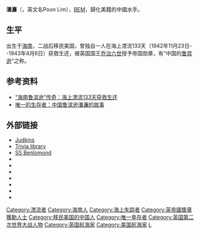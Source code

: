 {{Infobox person
| name =潘濂在木筏上（美國海軍委託重建） 
| image =Poom i jego tratwa.jpg 
| image_size = 
| caption = 
| birth_name = 
| birth_date = {{Birth date|1918|3|8}} 
| birth_place ={{ROC-1912}}[[海南島|海南島]] 
| death_date = {{Death date and age|1991|1|4|1918|3|8}} 
| death_place ={{USA}}[[紐約|紐約]] [[布魯克林|布魯克林]] 
| death_cause = 
|resting_place = 
|resting_place_coordinates = 
| residence = 
| nationality = 
| other_names = 
| known_for = 
| education = 
|employer = 
| occupation = 
| title = 
| salary = 
| networth = 
| height = 
| weight = 
| term = 
| predecessor = 
|successor = 
| party = 
| boards = 
| religion = 
| spouse = 
| partner = 
| children = 
|parents = 
| relatives = 
|signature = 
| website = 
| footnotes = 
}}

'''潘濂'''（{{bd|1918年|3月8日|1991年|1月4日|catIdx=P}}，英文名Poon Lim），[[BEM|BEM]]，歸化美籍的中國水手。

==生平==
出生于[[海南|海南]]，二战后移民美国，曾独自一人在海上漂流133天（1942年11月23日--1943年4月6日）获救生还，被英国国王[[乔治六世|乔治六世]]授予帝国勋章，有“中国的[[鲁宾逊漂流记|鲁宾逊]]”之称。

==参考资料==
* [http://szb.hkwb.net/html/2009/08/24/110062.html “海南鲁滨逊”传奇：海上漂流133天获救生还]{{dead link|date=2018年3月 |bot=InternetArchiveBot |fix-attempted=yes }}
* [https://web.archive.org/web/20160304090739/http://book.kongfz.com/7218/94521528/ 唯一的生存者：中国鲁滨逊潘濂的故事]

==外部链接==
*[https://web.archive.org/web/20060820014524/http://judkins.customer.netspace.net.au/survival.htm Judkins]
*[http://www.trivia-library.com/b/history-of-chinese-life-raft-survivor-poon-lim-part-1.htm Trivia library] {{Wayback|url=http://www.trivia-library.com/b/history-of-chinese-life-raft-survivor-poon-lim-part-1.htm |date=20160304124343 }}
*[http://www.uboat.net/allies/merchants/2462.html SS Benlomond] {{Wayback|url=http://www.uboat.net/allies/merchants/2462.html |date=20101114053226 }}
* {{cite news |url=https://news.google.com/newspapers?id=7jcxAAAAIBAJ&pg=2786%2C4292066 |title=Adrift Alone 131 Days on Raft, Chinese Ship Steward Is Rescued |author=<!--Staff writer(s); no by-line.--> |agency=AP |date=25 May 1943 |newspaper=Pittsburgh Post-Gazette |accessdate=1 April 2016}}
* {{cite news |url=https://news.google.com/newspapers?id=zrw0AAAAIBAJ&pg=1132%2C2660041 |title=Rescued After Over 4 Months Naked on Raft |author=<!--Staff writer(s); no by-line.--> |agency=UP |date=26 May 1943 |newspaper=Schenectady Gazette |accessdate=1 April 2016}}
* {{cite news |url=https://news.google.com/newspapers?id=kLtSAAAAIBAJ&pg=3610%2C5979093 |title=Chinese Survivor Of Sinking Tells Amazing Story |author=<!--Staff writer(s); no by-line.--> |date=21 June 1943 |newspaper=The Evening Independent |location=St. Petersburg, Florida |accessdate=1 April 2016 }}
* {{cite news |url=https://news.google.com/newspapers?id=NHFWAAAAIBAJ&sjid=X-QDAAAAIBAJ&pg=6951%2C2712381 |title=Poon Lim |author=<!--Staff writer(s); no by-line.--> |agency=San Francisco Chronicle |date=13 November 1943 |newspaper=The Spokesman-Review |location=Spokane, Washington |accessdate=1 April 2016 |archive-date=2016-06-30 |archive-url=https://web.archive.org/web/20160630082046/https://news.google.com/newspapers?id=NHFWAAAAIBAJ&sjid=X-QDAAAAIBAJ&pg=6951%2C2712381 |dead-url=no }}
* {{cite news |url=https://news.google.com/newspapers?id=wnYtAAAAIBAJ&pg=2374%2C2510530 |title=KING HONORS CHINESE: Steward Survives 133 Days on Raft After Torpedoing |author=<!--Staff writer(s); no by-line.--> |date=15 November 1943 |newspaper=The Montreal Gazette |accessdate=1 April 2016}}
* {{cite news |url=https://news.google.com/newspapers?id=Gp5VAAAAIBAJ&pg=6658%2C3854716 |title=The World's Strangest Stories: The 133-Day Ordeal Of Poon Lim |author=Higgins, Michael |date=23 March 1960 |newspaper=The Age |location=Melbourne, Australia |accessdate=1 April 2016}}
* {{cite news |url=https://news.google.com/newspapers?id=Ld4jAAAAIBAJ&pg=6898%2C4595729 |title=They Cheated Death: Resourceful Chinese Cook Survived 4 Months at Sea |author=Wright, Frank |agency=Central Press Features |date=9 January 1968 |newspaper=The Milwaukee Journal |accessdate=1 April 2016}}

{{Authority control}}
{{DEFAULTSORT:P}}
[[Category:漂流者|Category:漂流者]]
[[Category:海南人|Category:海南人]]
[[Category:海上失踪者|Category:海上失踪者]]
[[Category:英帝國獎章獲勳人士|Category:英帝國獎章獲勳人士]]
[[Category:移民美国的中国人|Category:移民美国的中国人]]
[[Category:唯一幸存者|Category:唯一幸存者]]
[[Category:英国第二次世界大战人物|Category:英国第二次世界大战人物]]
[[Category:英国航海家|Category:英国航海家]]
[[Category:美国航海家|Category:美国航海家]]
[[Category:潘姓|L]]
